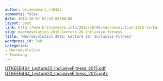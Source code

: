```yaml
---
author: brianomeara_ra6153
comments: false
date: 2015-10-07 03:30:04+00:00
layout: post
link: http://www.brianomeara.info/2015/10/06/macroevolution-2015-lecture-20-inclusive-fitness/
slug: macroevolution-2015-lecture-20-inclusive-fitness
title: 'Macroevolution 2015: Lecture 20, Inclusive Fitness'
wordpress_id: 348
categories:
- Macroevolution
- Teaching
---
```


[UTKEEB464_Lecture20_InclusiveFitness_2015.pdf](http://brianomeara.info/wordpress_beta/wp-content/uploads/2015/10/UTKEEB464_Lecture20_InclusiveFitness_2015.pdf) [UTKEEB464_Lecture20_InclusiveFitness_2015.pptx](http://brianomeara.info/wordpress_beta/wp-content/uploads/2015/10/UTKEEB464_Lecture20_InclusiveFitness_2015.pptx)
